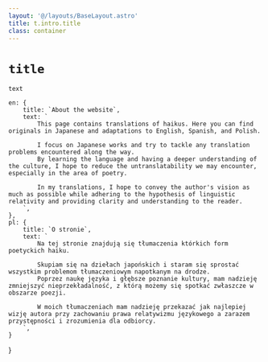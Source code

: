 ```yaml
---
layout: '@/layouts/BaseLayout.astro'
title: t.intro.title
class: container
---
```


# `title`
`text`

    en: {
        title: `About the website`,
        text: `
            This page contains translations of haikus. Here you can find originals in Japanese and adaptations to English, Spanish, and Polish.

            I focus on Japanese works and try to tackle any translation problems encountered along the way.
            By learning the language and having a deeper understanding of the culture, I hope to reduce the untranslatability we may encounter, especially in the area of poetry.

            In my translations, I hope to convey the author's vision as much as possible while adhering to the hypothesis of linguistic relativity and providing clarity and understanding to the reader.
        `,
    },
    pl: {
        title: `O stronie`,
        text: `
            Na tej stronie znajdują się tłumaczenia którkich form poetyckich haiku.

            Skupiam się na dziełach japońskich i staram się sprostać wszystkim problemom tłumaczeniowym napotkanym na drodze. 
            Poprzez naukę języka i głębsze poznanie kultury, mam nadzieję zmniejszyć nieprzekładalność, z którą możemy się spotkać zwłaszcze w obszarze poezji. 

            W moich tłumaczeniach mam nadzieję przekazać jak najlepiej wizję autora przy zachowaniu prawa relatywizmu językowego a zarazem przystępności i zrozumienia dla odbiorcy.
        `,
    }
}


